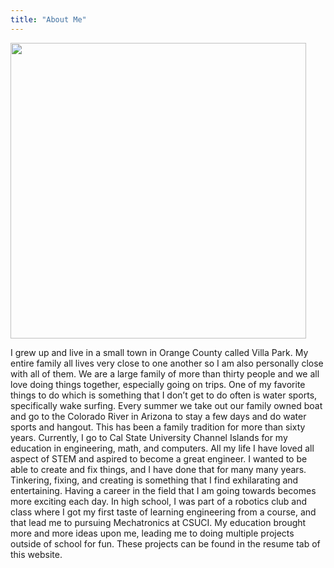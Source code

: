 ---
title: "About Me"
---

![](images/surfing-01.png){width="473"}

I grew up and live in a small town in Orange County called Villa Park. My entire family all lives very close to one another so I am also personally close with all of them. We are a large family of more than thirty people and we all love doing things together, especially going on trips. One of my favorite things to do which is something that I don't get to do often is water sports, specifically wake surfing. Every summer we take out our family owned boat and go to the Colorado River in Arizona to stay a few days and do water sports and hangout. This has been a family tradition for more than sixty years. Currently, I go to Cal State University Channel Islands for my education in engineering, math, and computers. All my life I have loved all aspect of STEM and aspired to become a great engineer. I wanted to be able to create and fix things, and I have done that for many many years. Tinkering, fixing, and creating is something that I find exhilarating and entertaining. Having a career in the field that I am going towards becomes more exciting each day. In high school, I was part of a robotics club and class where I got my first taste of learning engineering from a course, and that lead me to pursuing Mechatronics at CSUCI. My education brought more and more ideas upon me, leading me to doing multiple projects outside of school for fun. These projects can be found in the resume tab of this website.
